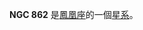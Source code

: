 {{NGCInfoBox|NGCID=NGC 862|發現者=約翰·弗里德里希·威廉·赫歇爾|發現日期=1834年9月5日|其他編號=ESO 298-20,MCG -7-5-12,AM 0211-421|曆元=J2000.0|赤經=2時13分2.8秒
|赤緯=-42°2'1"|星座=凤凰座|星體=星系|星等=11.9|表面亮度=11.5|藍等=12.9}}

'''NGC 862''' 是[[鳳凰座|鳳凰座]]的一個[[星系|星系]]。

{{NGCReference|862}}
{{Catalogs|NGC=862}}